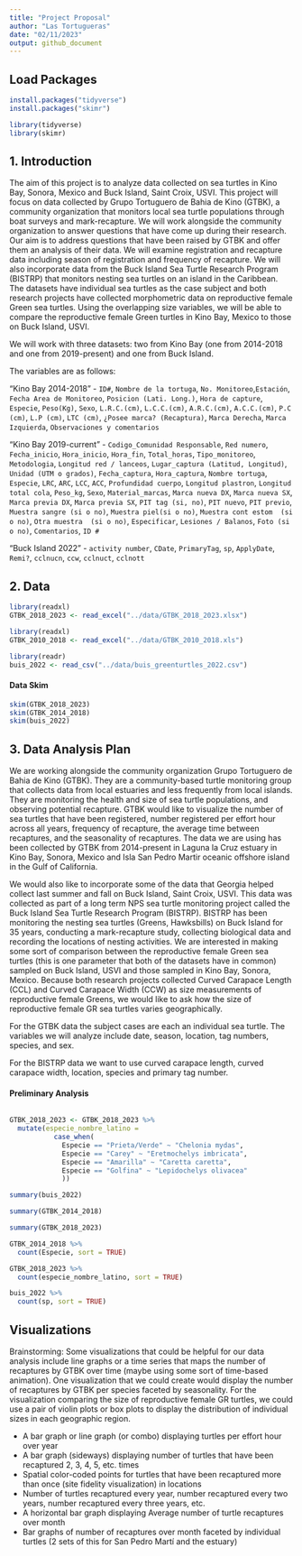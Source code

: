 ```yaml
---
title: "Project Proposal"
author: "Las Tortugueras"
date: "02/11/2023"
output: github_document
---
```


## Load Packages
```r
install.packages("tidyverse")
install.packages("skimr")

library(tidyverse)
library(skimr)
```

## 1. Introduction

The aim of this project is to analyze data collected on sea turtles in Kino Bay, Sonora, Mexico and Buck Island, Saint Croix, USVI. This project will focus on data collected by Grupo Tortuguero de Bahia de Kino (GTBK), a community organization that monitors local sea turtle populations through boat surveys and mark-recapture. We will work alongside the community organization to answer questions that have come up during their research. Our aim is to address questions that have been raised by GTBK and offer them an analysis of their data. We will examine registration and recapture data including season of registration and frequency of recapture. We will also incorporate data from the Buck Island Sea Turtle Research Program (BISTRP) that monitors nesting sea turtles on an island in the Caribbean. The datasets have individual sea turtles as the case subject and both research projects have collected morphometric data on reproductive female Green sea turtles. Using the overlapping size variables, we will be able to compare the reproductive female Green turtles in Kino Bay, Mexico to those on Buck Island, USVI.

We will work with three datasets: two from Kino Bay (one from 2014-2018 and one from 2019-present) and one from Buck Island.

The variables are as follows:

"Kino Bay 2014-2018" - `ID#`, `Nombre de la tortuga`, `No. Monitoreo`,`Estación`, `Fecha Area de Monitoreo`, `Posicion (Lati. Long.)`, `Hora de capture`, `Especie`, `Peso(Kg)`, `Sexo`, `L.R.C.(cm)`, `L.C.C.(cm)`, `A.R.C.(cm)`, `A.C.C.(cm)`, `P.C (cm)`, `L.P (cm)`, `LTC (cm)`, `¿Posee marca? (Recaptura)`, `Marca Derecha`, `Marca Izquierda`, `Observaciones y comentarios`

"Kino Bay 2019-current" - `Codigo_Comunidad Responsable`, `Red numero`, `Fecha_inicio`, `Hora_inicio`, `Hora_fin`, `Total_horas`, `Tipo_monitoreo`, `Metodologia`, `Longitud red / lanceos`, `Lugar_captura	(Latitud, Longitud)`, `Unidad (UTM o grados)`, `Fecha_captura`, `Hora_captura`, `Nombre tortuga`, `Especie`, `LRC`, `ARC`, `LCC`, `ACC`, `Profundidad cuerpo`, `Longitud plastron`, `Longitud total cola`, `Peso_kg`, `Sexo`, `Material_marcas`, `Marca nueva DX`, `Marca nueva SX`, `Marca previa DX`, `Marca previa SX`, `PIT tag (si, no)`, `PIT nuevo`, `PIT previo`, `Muestra sangre (si o no)`, `Muestra piel(si o no)`, `Muestra cont estom  (si o no)`, `Otra muestra  (si o no)`, `Especificar`, `Lesiones / Balanos`, `Foto (si o no)`, `Comentarios`, `ID #`

"Buck Island 2022" - `activity number`, `CDate`, `PrimaryTag`, `sp`, `ApplyDate`, `Remi?`, `cclnucn`, `ccw`, `cclnuct`, `cclnott`


## 2. Data

```r
library(readxl)
GTBK_2018_2023 <- read_excel("../data/GTBK_2018_2023.xlsx") 

library(readxl)
GTBK_2010_2018 <- read_excel("../data/GTBK_2010_2018.xls")

library(readr)
buis_2022 <- read_csv("../data/buis_greenturtles_2022.csv")
```

#### Data Skim 

```r
skim(GTBK_2018_2023)
skim(GTBK_2014_2018)
skim(buis_2022)
```

## 3. Data Analysis Plan

We are working alongside the community organization Grupo Tortuguero de Bahia de Kino (GTBK). They are a community-based turtle monitoring group that collects data from local estuaries and less frequently from local islands. They are monitoring the health and size of sea turtle populations, and observing potential recapture. GTBK would like to visualize the number of sea turtles that have been registered, number registered per effort hour across all years, frequency of recapture, the average time between recaptures, and the seasonality of recaptures. The data we are using has been collected by GTBK from 2014-present in Laguna la Cruz estuary in Kino Bay, Sonora, Mexico and Isla San Pedro Martir oceanic offshore island in the Gulf of California.

We would also like to incorporate some of the data that Georgia helped collect last summer and fall on Buck Island, Saint Croix, USVI. This data was collected as part of a long term NPS sea turtle monitoring project called the Buck Island Sea Turtle Research Program (BISTRP). BISTRP has been monitoring the nesting sea turtles (Greens, Hawksbills) on Buck Island for 35 years, conducting a mark-recapture study, collecting biological data and recording the locations of nesting activities. We are interested in making some sort of comparison between the reproductive female Green sea turtles (this is one parameter that both of the datasets have in common) sampled on Buck Island, USVI and those sampled in Kino Bay, Sonora, Mexico. Because both research projects collected Curved Carapace Length (CCL) and Curved Carapace Width (CCW) as size measurements of reproductive female Greens, we would like to ask how the size of reproductive female GR sea turtles varies geographically. 

For the GTBK data the subject cases are each an individual sea turtle. The variables we will analyze include date, season, location, tag numbers, species, and sex. 

For the BISTRP data we want to use curved carapace length, curved carapace width, location, species and primary tag number.

#### Preliminary Analysis
```r

```


```r
GTBK_2018_2023 <- GTBK_2018_2023 %>%
  mutate(especie_nombre_latino = 
           case_when(
             Especie == "Prieta/Verde" ~ "Chelonia mydas",
             Especie == "Carey" ~ "Eretmochelys imbricata", 
             Especie == "Amarilla" ~ "Caretta caretta", 
             Especie == "Golfina" ~ "Lepidochelys olivacea"
             ))

```

```r
summary(buis_2022)
```

```r
summary(GTBK_2014_2018)
```

```r
summary(GTBK_2018_2023)
```

```r
GTBK_2014_2018 %>%
  count(Especie, sort = TRUE)

GTBK_2018_2023 %>%
  count(especie_nombre_latino, sort = TRUE)

buis_2022 %>%
  count(sp, sort = TRUE)
```

## Visualizations 

Brainstorming: Some visualizations that could be helpful for our data analysis include line graphs or a time series that maps the number of recaptures by GTBK over time (maybe using some sort of time-based animation). One visualization that we could create would display the number of recaptures by GTBK per species faceted by seasonality. For the visualization comparing the size of reproductive female GR turtles, we could use a pair of violin plots or box plots to display the distribution of individual sizes in each geographic region.

- A bar graph or line graph (or combo) displaying turtles per effort hour over year
- A bar graph (sideways) displaying number of turtles that have been recaptured 2, 3, 4, 5, etc. times
- Spatial color-coded points for turtles that have been recaptured more than once (site fidelity visualization) in locations
- Number of turtles recaptured every year, number recaptured every two years, number recaptured every three years, etc.
- A horizontal bar graph displaying Average number of turtle recaptures over month 
- Bar graphs of number of recaptures over month faceted by individual turtles (2 sets of this for San Pedro Martí and the estuary)
